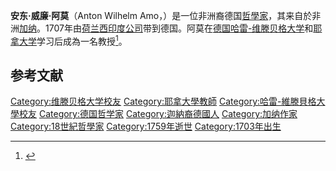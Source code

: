 {{Infobox philosopher
| region = [[西方哲学|西方哲学]]
| era    = {{link-en|当代哲学|Contemporary philosophy}}
| school_tradition = [[理性主义|理性主义]]
| name              = 安东·威廉·阿莫<br>Anton Wilhelm Amo
| native_name       = 
| image             =
| birth_date        = c. 1703 
| birth_place       = [[阿克西姆|阿克西姆]] 
| death_date        = c. 1759
| death_place       = 
| other_names       = Antonius Guilelmus Amo Afer
| institutions      = [[哈雷-维滕贝格大学|哈雷-维滕贝格大学]]<br>[[耶拿大学|耶拿大学]]
| education         = {{link-en|海姆斯代特大学|University of Helmstedt}}<br>[[哈雷-维滕贝格大学|哈雷-维滕贝格大学]]<br>[[哈雷-维滕贝格大学|哈雷-维滕贝格大学]]
| main_interests    = [[心灵哲学|心灵哲学]]
| thesis_title q     = 
| thesis_url        =
| thesis_year       =
| doctoral_advisor  =
| academic_advisors = 
| doctoral_students = 
| notable_students  = 
| notable_ideas     = 批判[[勒内·笛卡尔|勒内·笛卡尔]][[心灵哲学|心灵哲学]]<ref>{{link-en|Kwasi Wiredu}} (2004). "Amo’s Critique of Descartes' Philosophy of Mind". In Wiredu, Kwasi: A Companion to African Philosophy. MA, USA, Blackwell Publishing. pp. 200–206.</ref>
}}'''安东·威廉·阿莫'''（Anton Wilhelm Amo，{{bd|約1703年||約1759年|}}）是一位非洲裔德国[[哲學家|哲學家]]，其来自於非洲[[加纳|加纳]]。1707年由[[荷兰西印度公司|荷兰西印度公司]]带到德国。阿莫在[[德国|德国]][[哈雷-维滕贝格大学|哈雷-维滕贝格大学]]和[[耶拿大学|耶拿大学]]学习后成為一名教授<ref>{{Cite book|last=Loutzenhiser|first=Mike|title=THE ROLE OF THE INDIGENOUS AFRICAN PSYCHE IN THE EVOLUTION OF HUMAN CONSCIOUSNESS|date=September 17, 2008|publisher=iUniverse|isbn=0595503764|pages=xiii|url=https://books.google.com/books?id=Q83RJ_qBwUcC&pg=PR12&lpg=PR12&dq=african+precognitive+dreams&source=bl&ots=lV92EnQqGu&sig=434fSjJpvWpMyDI5JBk2AsTkPA8&hl=en&sa=X&ved=0ahUKEwjxrPDF6a7KAhWFPiYKHazVBXAQ6AEIJjAC#v=onepage&q=african%20precognitive%20dreams&f=false|ref=http://www.math.buffalo.edu/mad/special/amo-anton.html|access-date=2020-10-10|archive-date=2020-02-03|archive-url=https://web.archive.org/web/20200203223127/https://books.google.com/books?id=Q83RJ_qBwUcC&pg=PR12&lpg=PR12&dq=african+precognitive+dreams&source=bl&ots=lV92EnQqGu&sig=434fSjJpvWpMyDI5JBk2AsTkPA8&hl=en&sa=X&ved=0ahUKEwjxrPDF6a7KAhWFPiYKHazVBXAQ6AEIJjAC#v=onepage&q=african%20precognitive%20dreams&f=false|dead-url=no}}</ref>。

==参考文献==
{{reflist}}

{{Authority control}}
{{DEFAULTSORT: Amo, Anton}}
[[Category:维滕贝格大学校友|Category:维滕贝格大学校友]]
[[Category:耶拿大學教師|Category:耶拿大學教師]]
[[Category:哈雷-維滕貝格大學校友|Category:哈雷-維滕貝格大學校友]]
[[Category:德国哲学家|Category:德国哲学家]]
[[Category:迦納裔德國人|Category:迦納裔德國人]]
[[Category:加纳作家|Category:加纳作家]]
[[Category:18世紀哲學家|Category:18世紀哲學家]]
[[Category:1759年逝世|Category:1759年逝世]]
[[Category:1703年出生|Category:1703年出生]]